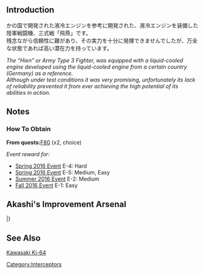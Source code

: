{{Equipmentinfo
|name = Type 3 Fighter Hien
|id = 176
|japanesename = 三式戦 飛燕 
|icon = {{Interceptor Fighter2}}
|type = Land-based Fighter
|effect = {{AA}}+8, {{Hit}}+1, {{Evasion}}+3
|radius = 3
|scrap = {{Fuel}}1, {{Ammo}}2, {{Bauxite}}6
<gallery type="slideshow" widths="360px" position="center" hideaddbutton="true">
File:Equipment176-1.png
File:Equipment176-2.png
File:Equipment176-3.png
File:Equipment176-4.png
</gallery>
|notes = Special Restrictions:
*Only usable by [[Land-Based Air Squadron]]
}}

==Introduction==
かの国で開発された液冷エンジンを参考に開発された、液冷エンジンを装備した陸軍戦闘機、三式戦「飛燕」です。<br>
残念ながら信頼性に難があり、その実力を十分に発揮できませんでしたが、万全な状態であれば高い潜在力を持っています。

''The “Hien” or Army Type 3 Fighter, was equipped with a liquid-cooled engine developed using the liquid-cooled engine from a certain country (Germany) as a reference.''<br>
''Although under test conditions it was very promising, unfortunately its lack of reliability prevented it from ever achieving the high potential of its abilities in action.''

==Notes==
<div class="mw-collapsible"><h3>How To Obtain</h3>
<div class="mw-collapsible-content">
'''From quests: '''[[Quests#F80|F80]] (x2, choice)

''Event reward for:''
* [[Spring 2016 Event]] E-4: Hard
* [[Spring 2016 Event]] E-5: Medium, Easy
* [[Summer 2016 Event]] E-2: Medium
* [[Fall 2016 Event]] E-1: Easy

</div></div>

==Akashi's Improvement Arsenal==
{{AkashiWorkshop}}
{{AkashiWorkshopLine
|Name={{PAGENAME}}
|ItemType=Interceptor Fighter2
|Fuel=100
|Ammo=150
|Steel=0
|Baux=330
|Mats0-5=6/7
|Mats6-9=8/10
|Mats10=12/20
|Screws0-5=2/3
|Screws6-9=3/5
|Screws10=6/10
|EquipConsume0-5=1x{{GreenPlane|Zero Fighter Type 21}}
|EquipConsume6-9=1x{{GreenPlane|Zero Fighter Type 32}}
|EquipConsume10=3x{{GreenPlane|Zero Fighter Type 52}}<br>1x{{AvMat}}
|Sun=A<br>K
|Fri=A<br>K
|Sat=A<br>K
|2ndShip=[[Akitsu Maru]]<br/>[[Kasuga Maru]]
|Notes=Upgrades to [[Type 3 Fighter Hien Model 1D]].
}}
|}

==See Also==
[[wikipedia:Kawasaki Ki-64|Kawasaki Ki-64]]
{{Equipmentlist}}
[[Category:Interceptors]]